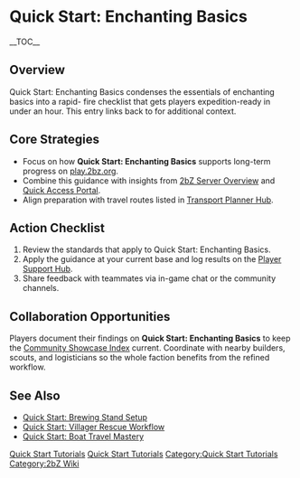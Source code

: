 {{Short description|Quick Start: Enchanting Basics condenses the essentials of enchanting basics into a rapid-fire checklist that gets players expedition-ready in under an hour}}
= Quick Start: Enchanting Basics =
{{2bZ Navbox}}
__TOC__

== Overview ==
Quick Start: Enchanting Basics condenses the essentials of enchanting basics into a rapid-
fire checklist that gets players expedition-ready in under an hour. This entry links back
to [[Category:Quick Start Tutorials|Quick Start Tutorials]] for additional context.

== Core Strategies ==
* Focus on how '''Quick Start: Enchanting Basics''' supports long-term progress on [[play.2bz.org]].
* Combine this guidance with insights from [[2bZ Server Overview]] and [[Quick Access Portal]].
* Align preparation with travel routes listed in [[Transport Planner Hub]].

== Action Checklist ==
# Review the [[Category:Quick Start Tutorials|Quick Start Tutorials]] standards that apply to Quick Start: Enchanting Basics.
# Apply the guidance at your current base and log results on the [[Player Support Hub]].
# Share feedback with teammates via in-game chat or the community channels.

== Collaboration Opportunities ==
Players document their findings on '''Quick Start: Enchanting Basics''' to keep the
[[Community Showcase Index]] current. Coordinate with nearby builders, scouts, and
logisticians so the whole faction benefits from the refined workflow.

== See Also ==
* [[Quick Start: Brewing Stand Setup]]
* [[Quick Start: Villager Rescue Workflow]]
* [[Quick Start: Boat Travel Mastery]]

[[Category:Quick Start Tutorials]]
[[Category:2bZ Wiki]]

